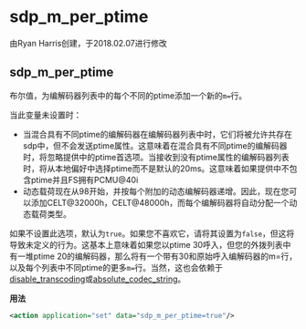 # sdp_m\_per_ptime 

由Ryan Harris创建，于2018.02.07进行修改

## sdp_m\_per_ptime

布尔值，为编解码器列表中的每个不同的ptime添加一个新的`m=`行。

当此变量未设置时：

* 当混合具有不同ptime的编解码器在编解码器列表中时，它们将被允许共存在sdp中，但不会发送ptime属性。这意味着在混合具有不同ptime的编解码器时，将忽略提供中的ptime首选项。当接收到没有ptime属性的编解码器列表时，将从本地偏好中选择ptime而不是默认的20ms。这意味着如果提供中不包含ptime并且FS拥有PCMU@40i
* 动态载荷现在从98开始，并按每个附加的动态编解码器递增。因此，现在您可以添加CELT@32000h，CELT@48000h，而每个编解码器将自动分配一个动态载荷类型。

如果不设置此选项，默认为`true`。如果您不喜欢它，请将其设置为`false`，但这将导致未定义的行为。这基本上意味着如果您以ptime 30呼入，但您的外拨列表中有一堆ptime 20的编解码器，那么将有一个带有30和原始呼入编解码器的m=行，以及每个列表中不同ptime的更多`m=`行。当然，这也会依赖于[disable\_transcoding](../FreeSWITCH-Explained/Dialplan/Variables-Master-List_16352570.mdx#easy_dialstring)或[absolute\_codec\_string](../FreeSWITCH-Explained/Dialplan/Variables-Master-List_16352570.mdx#absolute_codec_string)。

**用法**

```xml
<action application="set" data="sdp_m_per_ptime=true"/>
```